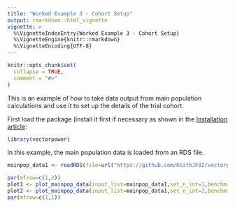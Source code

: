 ```yaml
---
title: "Worked Example 3 - Cohort Setup"
output: rmarkdown::html_vignette
vignette: >
  %\VignetteIndexEntry{Worked Example 3 - Cohort Setup}
  %\VignetteEngine{knitr::rmarkdown}
  %\VignetteEncoding{UTF-8}
---
```


```r
knitr::opts_chunk$set(
  collapse = TRUE,
  comment = "#>"
)
```

This is an example of how to take data output from main population calculations and use it to set up the details of the trial cohort. 

First load the package (install it first if necessary as shown in the [Installation article](https://keithjf82.github.io/vectorpower/articles/B_installation.html):

```r
library(vectorpower)
```

In this example, the main population data is loaded from an RDS file.

```r
mainpop_data1 <- readRDS(file=url("https://github.com/KeithJF82/vectorpower/raw/master/inst/extdata/mainpop_data1.Rds"))
```

```r
par(mfrow=c(1,2))
plot1 <- plot_mainpop_data(input_list=mainpop_data1,set_n_int=1,benchmark="slide_prev",age_start=0.0,age_end = 65.0)
plot2 <- plot_mainpop_data(input_list=mainpop_data1,set_n_int=2,benchmark="slide_prev",age_start=0.0,age_end = 65.0)
par(mfrow=c(1,1))
```





